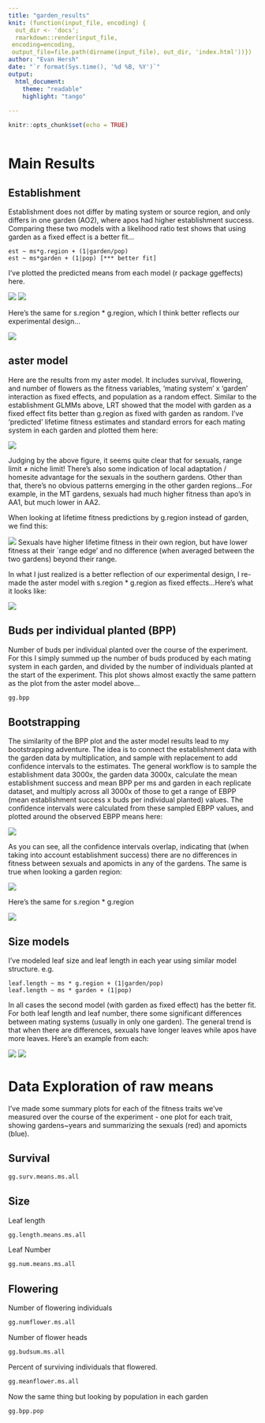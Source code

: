 ```yaml
---
title: "garden_results"
knit: (function(input_file, encoding) {
  out_dir <- 'docs';
  rmarkdown::render(input_file,
 encoding=encoding,
 output_file=file.path(dirname(input_file), out_dir, 'index.html'))})
author: "Evan Hersh"
date: "`r format(Sys.time(), '%d %B, %Y')`"
output: 
  html_document:
    theme: "readable"
    highlight: "tango"
  
---
```

```r
knitr::opts_chunk$set(echo = TRUE)
```

```r
```


# Main Results #

## Establishment ##

Establishment does not differ by mating system or source region, and only differs in one garden (AO2), where apos had higher establishment success. Comparing these two models with a likelihood ratio test shows that using garden as a fixed effect is a better fit...
```
est ~ ms*g.region + (1|garden/pop)
est ~ ms*garden + (1|pop) [*** better fit]
```
I've plotted the predicted means from each model (r package ggeffects) here.

![](Est_sregion.png)
![](Est_garden.png)

Here's the same for s.region * g.region, which I think better reflects our experimental design...

![](est_ggfx_sregionXgregion.png)

## aster model

Here are the results from my aster model. It includes survival, flowering, and number of flowers as the fitness variables, 'mating system' x 'garden' interaction as fixed effects, and population as a random effect. Similar to the establishment GLMMs above, LRT showed that the model with garden as a fixed effect fits better than g.region as fixed with garden as random.  I've 'predicted' lifetime fitness estimates and standard errors for each mating system in each garden and plotted them here:

![](asterplot1.png)

Judging by the above figure, it seems quite clear that for sexuals, range limit ≠ niche limit! There's also some indication of local adaptation / homesite advantage for the sexuals in the southern gardens. Other than that, there's no obvious patterns emerging in the other garden regions...For example, in the MT gardens, sexuals had much higher fitness than apo's in AA1, but much lower in AA2.

When looking at lifetime fitness predictions by g.region instead of garden, we find this:

![](aster_region.png)
Sexuals have higher lifetime fitness in their own region, but have lower fitness at their `range edge' and no difference (when averaged between the two gardens) beyond their range. 

In what I just realized is a better reflection of our experimental design, I re-made the aster model with s.region * g.region as fixed effects...Here's what it looks like:

![](aster_sregionXgregion.png)

## Buds per individual planted (BPP) ##

Number of buds per individual planted over the course of the experiment. For this I simply summed up the number of buds produced by each mating system in each garden, and divided by the number of individuals planted at the start of the experiment. This plot shows almost exactly the same pattern as the plot from the aster model above...

```r
gg.bpp
```

## Bootstrapping ##

The similarity of the BPP plot and the aster model results lead to my bootstrapping adventure. The idea is to connect the establishment data with the garden data by multiplication, and sample with replacement to add confidence intervals to the estimates. The general workflow is to sample the establishment data 3000x, the garden data 3000x, calculate the mean establishment success and mean BPP per ms and garden in each replicate dataset, and multiply across all 3000x of those to get a range of  EBPP (mean establishment success x buds per individual planted) values. The confidence intervals were calculated from these sampled EBPP values, and plotted around the observed EBPP means here:

![](EBPP_boot.png)

As you can see, all the confidence intervals overlap, indicating that (when taking into account establishment success) there are no differences in fitness between sexuals and apomicts in any of the gardens. The same is true when looking a garden region:

![](boot_gregion.png)

Here's the same for s.region * g.region

![](boot_s.regionXg.region.png)

## Size models ##

I've modeled leaf size and leaf length in each year using similar model structure. 
e.g.
```
leaf.length ~ ms * g.region + (1|garden/pop)
leaf.length ~ ms * garden + (1|pop)
```
In all cases the second model (with garden as fixed effect) has the better fit. For both leaf length and leaf number, there some significant differences between mating systems (usually in only one garden). The general trend is that when there are differences, sexuals have longer leaves while apos have more leaves. Here's an example from each:

![](length_y5.png)
![](num_sregion_y5.png)

# Data Exploration of raw means #

I've made some summary plots for each of the fitness traits we've measured over the course of the experiment - one plot for each trait, showing gardens~years and summarizing the sexuals (red) and apomicts (blue).

<!-- ## Establishment -->

<!-- First we've got the data from the establishment plots in each garden. These are just the means + SE for each mating system in each garden. -->

<!-- ```{r, fig.height=9, fig.width=12, cache=FALSE, echo=FALSE} -->
<!-- gg.est.ms -->
<!-- ``` -->

<!-- And here's the means for each population in each garden -->

<!-- ```{r, fig.height=9, fig.width=12, cache=FALSE, echo=FALSE} -->
<!-- gg.est.pop -->
<!-- ``` -->

## Survival

```r
gg.surv.means.ms.all
```

## Size 

Leaf length

```r
gg.length.means.ms.all
```

Leaf Number

```r
gg.num.means.ms.all
```

## Flowering

Number of flowering individuals
```r
gg.numflower.ms.all
```

Number of flower heads
```r
gg.budsum.ms.all
```

Percent of surviving individuals that flowered.
```r
gg.meanflower.ms.all
```

Now the same thing but looking by population in each garden

```r
gg.bpp.pop
```

<!-- This is somewhat crude, but gives a good visual exploration of what we're hoping to look at. This takes (for each mating system) the mean establishment success in each garden * the number of buds per individual planted * the mean number of good seeds per bud (from source populations) -->

<!-- ```{r, fig.height=6, fig.width=8, cache=FALSE, echo=FALSE, warning=FALSE, message=FALSE} -->
<!-- gg.ebpps.ms -->
<!-- ``` -->


